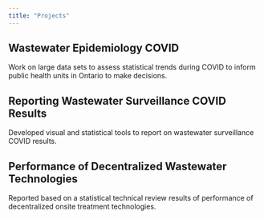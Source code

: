 ```yaml
---
title: "Projects"
---
```


## Wastewater Epidemiology COVID

Work on large data sets to assess statistical trends during COVID to inform public health units in Ontario to make decisions.

## Reporting Wastewater Surveillance COVID Results

Developed visual and statistical tools to report on wastewater surveillance COVID results. 

## Performance of Decentralized Wastewater Technologies

Reported based on a statistical technical review results of performance of decentralized onsite treatment technologies.